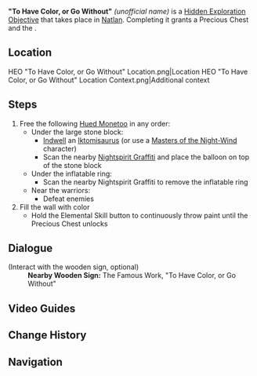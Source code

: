 {{Hidden Exploration Objectives Infobox
|image      = HEO "To Have Color, or Go Without".png
|type       = Unordered
|req        = 
|region     = Natlan
|area       = <!-- Area -->
|subarea    = <!-- Subrea -->
|loc        = [[Natlan]]
|characters = 
}}
'''"To Have Color, or Go Without"''' ''(unofficial name)'' is a [[Hidden Exploration Objective]] that takes place in [[Natlan]]. Completing it grants a Precious Chest and the {{Achievement|Starving Artist}}.

==Location==
<gallery>
HEO "To Have Color, or Go Without" Location.png|Location
HEO "To Have Color, or Go Without" Location Context.png|Additional context
</gallery>

==Steps==
# Free the following [[Monetoo|Hued Monetoo]] in any order:
#* Under the large stone block:
#** [[Saurian Indwelling|Indwell]] an [[Iktomisaurus]] (or use a [[Masters of the Night-Wind]] character)
#** Scan the nearby [[Nightspirit Graffiti]] and place the balloon on top of the stone block
#* Under the inflatable ring:
#** Scan the nearby Nightspirit Graffiti to remove the inflatable ring
#* Near the warriors:
#** Defeat enemies{{Enemy List|Spiritspeaker Warrior: Psychokinetic;Spiritspeaker Warrior: Contemplator}}
# Fill the wall with color
#* Hold the Elemental Skill button to continuously throw paint until the Precious Chest unlocks

<!--
==Gameplay Notes==
-->
==Dialogue==
{{Dialogue Start}}
;(Interact with the wooden sign, optional)
:'''Nearby Wooden Sign:''' The Famous Work, "To Have Color, or Go Without"
{{Dialogue End}}

==Video Guides==
{{EVT
|video1   = https://youtu.be/dOB8R3IwuCw?si=-dirsvErn5Rvl3sb
|caption1 = Starving Artist | Hidden Achievement | v5.2 Guide | Genshin Impact
}}

==Change History==
{{Change History|5.2}}

==Navigation==
{{Hidden Exploration Objective Navbox|Unordered}}